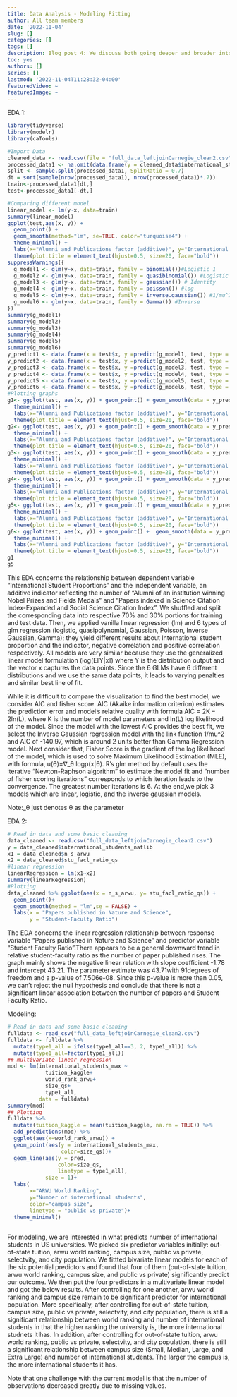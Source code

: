 ```yaml
---
title: Data Analysis - Modeling Fitting
author: All team members
date: '2022-11-04'
slug: []
categories: []
tags: []
description: Blog post 4: We discuss both going deeper and broader into our EDA and our initial thoughts and results for modeling.
toc: yes
authors: []
series: []
lastmod: '2022-11-04T11:28:32-04:00'
featuredVideo: ~
featuredImage: ~
---
```


 EDA 1:

```r
library(tidyverse)
library(modelr)
library(caTools)

#Import Data
cleaned_data <- read.csv(file = "full_data_leftjoinCarnegie_clean2.csv")
processed_data1 <- na.omit(data.frame(y = cleaned_data$international_students_natlib, x= cleaned_data$alumni_arwu + cleaned_data$pub_arwu) )
split <- sample.split(processed_data1, SplitRatio = 0.7)
dt = sort(sample(nrow(processed_data1), nrow(processed_data1)*.7))
train<-processed_data1[dt,]
test<-processed_data1[-dt,]

#Comparing different model 
linear_model <- lm(y~x, data=train)
summary(linear_model)
ggplot(test,aes(x, y)) +
  geom_point() +
  geom_smooth(method="lm", se=TRUE, color="turquoise4") +
  theme_minimal() +
  labs(x="Alumni and Publications factor (additive)", y="International Student Proportions", title="Linear Regression Plot") +
  theme(plot.title = element_text(hjust=0.5, size=20, face="bold"))
suppressWarnings({
  g_model1 <- glm(y~x, data=train, family = binomial())#Logistic 1
  g_model2 <- glm(y~x, data=train, family = quasibinomial()) #Logistic 2
  g_model3 <- glm(y~x, data=train, family = gaussian()) # Identity
  g_model4 <- glm(y~x, data=train, family = poisson()) #log
  g_model5 <- glm(y~x, data=train, family = inverse.gaussian()) #1/mu^2
  g_model6 <- glm(y~x, data=train, family = Gamma()) #Inverse
})
summary(g_model1)
summary(g_model2)
summary(g_model3)
summary(g_model4)
summary(g_model5)
summary(g_model6)
y_predict1 <- data.frame(x = test$x, y =predict(g_model1, test, type = "response"))
y_predict2 <- data.frame(x = test$x, y =predict(g_model2, test, type = "response"))
y_predict3 <- data.frame(x = test$x, y =predict(g_model3, test, type = "response"))
y_predict4 <- data.frame(x = test$x, y =predict(g_model4, test, type = "response"))
y_predict5 <- data.frame(x = test$x, y =predict(g_model5, test, type = "response"))
y_predict6 <- data.frame(x = test$x, y =predict(g_model6, test, type = "response"))
#Plotting graphs
g1<- ggplot(test, aes(x, y)) + geom_point() + geom_smooth(data = y_predict1,  se=FALSE, color="red4", alpha = 0.1)+
  theme_minimal() +
  labs(x="Alumni and Publications factor (additive)", y="International Student Proportions", title="Logistic Regression") +
  theme(plot.title = element_text(hjust=0.5, size=20, face="bold"))
g2<- ggplot(test, aes(x, y)) + geom_point() + geom_smooth(data = y_predict2,  se=FALSE, color="orange4", alpha = 0.1)+
  theme_minimal() +
  labs(x="Alumni and Publications factor (additive)", y="International Student Proportions", title="Quasipolynomial Regression") +
  theme(plot.title = element_text(hjust=0.5, size=20, face="bold"))
g3<- ggplot(test, aes(x, y)) + geom_point() + geom_smooth(data = y_predict3,  se=FALSE, color="yellow4", alpha = 0.1)+
  theme_minimal() +
  labs(x="Alumni and Publications factor (additive)", y="International Student Proportions", title="Gaussian Regression (link: Identity Function) ") +
  theme(plot.title = element_text(hjust=0.5, size=20, face="bold"))
g4<- ggplot(test, aes(x, y)) + geom_point() + geom_smooth(data = y_predict4,  se=FALSE, color="green4", alpha = 0.1)+
  theme_minimal() +
  labs(x="Alumni and Publications factor (additive)", y="International Student Proportions", title="Poisson Regression (link: Log Function)") +
  theme(plot.title = element_text(hjust=0.5, size=20, face="bold"))
g5<- ggplot(test, aes(x, y)) + geom_point() + geom_smooth(data = y_predict5,  se=FALSE, color="blue4", alpha = 0.1)+
  theme_minimal() +
  labs(x="Alumni and Publications factor (additive)", y="International Student Proportions", title="Inverse Gaussian Regression") +
  theme(plot.title = element_text(hjust=0.5, size=20, face="bold"))
g6<- ggplot(test, aes(x, y)) + geom_point() +  geom_smooth(data = y_predict6,  se=FALSE, color="purple4", alpha = 0.1)+
  theme_minimal() +
  labs(x="Alumni and Publications factor (additive)", y="International Student Proportions", title="Gamma Regression (link: Inverse Function)") +
  theme(plot.title = element_text(hjust=0.5, size=20, face="bold"))
g1
g5

```


This EDA concerns the relationship between dependent variable “International Student Proportions” and the independent variable, an additive indicator reflecting the number of “Alumni of an institution winning Nobel Prizes and Fields Medals” and “Papers indexed in Science Citation Index-Expanded and Social Science Citation Index”. We shuffled and split the corresponding data into respective 70% and 30% portions for training and test data. Then, we applied vanilla linear regression (lm) and 6 types of glm regression (logistic, quasipolynomial, Gaussian, Poisson, Inverse Gaussian, Gamma); they yield different results about International student proportion and the indicator, negative correlation and positive correlation respectively. All models are very similar because they use the generalized linear model formulation (log(E[Y|x]) where Y is the distribution output and the vector x captures the data points. Since the 6 GLMs have 6 different distributions and we use the same data points, it leads to varying penalties and similar best line of fit. 

While it is difficult to compare the visualization to find the best model, we consider AIC and fisher score. AIC (Akaike information criterion) estimates the prediction error and model’s relative quality with formula AIC = 2K – 2ln(L), where K is the number of model parameters and ln(L) log likelihood of the model. Since the model with the lowest AIC provides the best fit, we select the Inverse Gaussian regression model with the link function 1/mu^2 and AIC of -140.97, which is around 2 units better than Gamma Regression model. Next consider that, Fisher Score is the gradient of the log likelihood of the model, which is used to solve Maximum Likelihood Estimation (MLE), with formula, u(θ)=∇_θ logp(x|θ). R’s glm method by default uses the iterative “Newton-Raphson algorithm” to estimate the model fit and  “number of fisher scoring iterations” corresponds to which iteration leads to the convergence. The greatest number iterations is 6. At the end,we pick 3 models which are linear, logistic, and the inverse gaussian models. 

Note:_θ just denotes θ as the parameter
 
 
EDA 2:

```r
# Read in data and some basic cleaning
data_cleaned <- read.csv("full_data_leftjoinCarnegie_clean2.csv")
y = data_cleaned$international_students_natlib
x1 = data_cleaned$n_s_arwu
x2 = data_cleaned$stu_facl_ratio_qs
#linear regression
linearRegression = lm(x1~x2)
summary(linearRegression)
#Plotting
data_cleaned %>% ggplot(aes(x = n_s_arwu, y= stu_facl_ratio_qs)) +
  geom_point()+
  geom_smooth(method = "lm",se = FALSE) +
  labs(x = "Papers published in Nature and Science",
       y = "Student-Faculty Ratio")
```


The EDA concerns the linear regression relationship between response variable “Papers published in Nature and Science” and predictor variable “Student Faculty Ratio”.There appears to be a general downward trend in relative student-faculty ratio as the number of paper published rises. The graph mainly shows the negative linear relation with slope coefficient -1.78 and intercept 43.21. The parameter estimate was 43.71with  91degrees of freedom and a p-value of 7.506e-08. Since this p-value is more than 0.05, we can’t reject the null hypothesis and conclude that there is not a significant linear association between the number of papers and Student Faculty Ratio. 

Modeling:

```r

# Read in data and some basic cleaning
fulldata <- read_csv("full_data_leftjoinCarnegie_clean2.csv")
fulldata <- fulldata %>% 
  mutate(type1_all = ifelse(type1_all==3, 2, type1_all)) %>% 
  mutate(type1_all=factor(type1_all))
## multivariate linear regression
mod <- lm(international_students_max ~ 
            tuition_kaggle+
            world_rank_arwu+
            size_qs+
            type1_all, 
          data = fulldata)
summary(mod)
## Plotting
fulldata %>%
  mutate(tuition_kaggle = mean(tuition_kaggle, na.rm = TRUE)) %>% 
  add_predictions(mod) %>% 
  ggplot(aes(x=world_rank_arwu)) +
  geom_point(aes(y = international_students_max,
                 color=size_qs))+
  geom_line(aes(y = pred, 
                color=size_qs, 
                linetype = type1_all), 
            size = 1)+
  labs(
       x="ARWU World Ranking",
       y="Number of international students",
       color="campus size",
       linetype = "public vs private")+
  theme_minimal()
  
```


For modeling, we are interested in what predicts number of international students in US universities. We picked six predictor variables initially: out-of-state tuition, arwu world ranking, campus size, public vs private, selectvity, and city population. We fittted bivariate linear models for each of the six potential predictors and found that four of them (out-of-state tuition, arwu world ranking, campus size, and public vs private) significantly predict our outcome. We then put the four predictors in a multivariate linear model and got the below results. After controlling for one another, arwu world ranking and campus size remain to be significant predictor for international population. More specifically, after controlling for out-of-state tuition, campus size, public vs private, selectvity, and city population, there is still a significant relationship between world ranking and number of international students in that the higher ranking the university is, the more international studnets it has. In addition, after controlling for out-of-state tuition, arwu world ranking, public vs private, selectvity, and city population, there is still a significant relationship between campus size (Small, Median, Large, and Extra Large) and number of international students. The larger the campus is, the more international students it has.

Note that one challenge with the current model is that the number of observations decreased greatly due to missing values.
